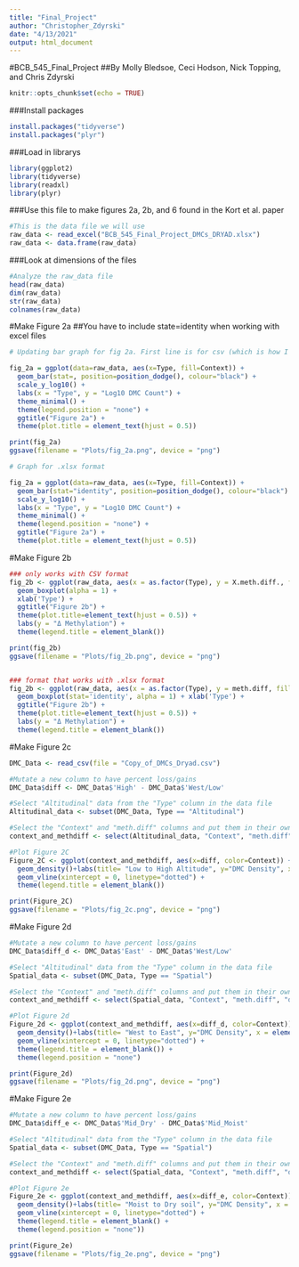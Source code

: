 ```yaml
---
title: "Final_Project"
author: "Christopher_Zdyrski"
date: "4/13/2021"
output: html_document
---
```

#BCB_545_Final_Project
##By Molly Bledsoe, Ceci Hodson, Nick Topping, and Chris Zdyrski

```r
knitr::opts_chunk$set(echo = TRUE)
```

###Install packages
```r
install.packages("tidyverse")
install.packages("plyr")
```

###Load in librarys
```r
library(ggplot2)
library(tidyverse)
library(readxl)
library(plyr)
```

###Use this file to make figures 2a, 2b, and 6 found in the Kort et al. paper 
```r
#This is the data file we will use
raw_data <- read_excel("BCB_545_Final_Project_DMCs_DRYAD.xlsx")
raw_data <- data.frame(raw_data)
```

###Look at dimensions of the files
```r
#Analyze the raw_data file
head(raw_data)
dim(raw_data)
str(raw_data)
colnames(raw_data)
```

#Make Figure 2a
##You have to include state=identity when working with excel files
```r

# Updating bar graph for fig 2a. First line is for csv (which is how I made the plots)

fig_2a = ggplot(data=raw_data, aes(x=Type, fill=Context)) +
  geom_bar(stat=, position=position_dodge(), colour="black") +
  scale_y_log10() +
  labs(x = "Type", y = "Log10 DMC Count") +
  theme_minimal() +
  theme(legend.position = "none") +
  ggtitle("Figure 2a") +
  theme(plot.title = element_text(hjust = 0.5))

print(fig_2a)
ggsave(filename = "Plots/fig_2a.png", device = "png")

# Graph for .xlsx format

fig_2a = ggplot(data=raw_data, aes(x=Type, fill=Context)) +
  geom_bar(stat="identity", position=position_dodge(), colour="black") +
  scale_y_log10() +
  labs(x = "Type", y = "Log10 DMC Count") +
  theme_minimal() +
  theme(legend.position = "none") +
  ggtitle("Figure 2a") +
  theme(plot.title = element_text(hjust = 0.5))

```

#Make Figure 2b
```r
### only works with CSV format
fig_2b <- ggplot(raw_data, aes(x = as.factor(Type), y = X.meth.diff., fill=Context)) +
  geom_boxplot(alpha = 1) +
  xlab('Type') +
  ggtitle("Figure 2b") +
  theme(plot.title=element_text(hjust = 0.5)) +
  labs(y = "Δ Methylation") +
  theme(legend.title = element_blank())

print(fig_2b)
ggsave(filename = "Plots/fig_2b.png", device = "png")


### format that works with .xlsx format
fig_2b <- ggplot(raw_data, aes(x = as.factor(Type), y = meth.diff, fill=Context)) +
  geom_boxplot(stat='identity', alpha = 1) + xlab('Type') +
  ggtitle("Figure 2b") +
  theme(plot.title=element_text(hjust = 0.5)) +
  labs(y = "Δ Methylation") +
  theme(legend.title = element_blank())

```

#Make Figure 2c
```r

DMC_Data <- read_csv(file = "Copy_of_DMCs_Dryad.csv")

#Mutate a new column to have percent loss/gains
DMC_Data$diff <- DMC_Data$'High' - DMC_Data$'West/Low'

#Select "Altitudinal" data from the "Type" column in the data file
Altitudinal_data <- subset(DMC_Data, Type == "Altitudinal")

#Select the "Context" and "meth.diff" columns and put them in their own file
context_and_methdiff <- select(Altitudinal_data, "Context", "meth.diff", "diff")

#Plot Figure 2C
Figure_2C <- ggplot(context_and_methdiff, aes(x=diff, color=Context)) +
  geom_density()+labs(title= "Low to High Altitude", y="DMC Density", x = element_blank()) +
  geom_vline(xintercept = 0, linetype="dotted") +
  theme(legend.title = element_blank())

print(Figure_2C)
ggsave(filename = "Plots/fig_2c.png", device = "png")
```


#Make Figure 2d
```r
#Mutate a new column to have percent loss/gains
DMC_Data$diff_d <- DMC_Data$'East' - DMC_Data$'West/Low'

#Select "Altitudinal" data from the "Type" column in the data file
Spatial_data <- subset(DMC_Data, Type == "Spatial")

#Select the "Context" and "meth.diff" columns and put them in their own file
context_and_methdiff <- select(Spatial_data, "Context", "meth.diff", "diff_d")

#Plot Figure 2d
Figure_2d <- ggplot(context_and_methdiff, aes(x=diff_d, color=Context)) +
  geom_density()+labs(title= "West to East", y="DMC Density", x = element_blank()) +
  geom_vline(xintercept = 0, linetype="dotted") +
  theme(legend.title = element_blank()) +
  theme(legend.position = "none")

print(Figure_2d)
ggsave(filename = "Plots/fig_2d.png", device = "png")
```


#Make Figure 2e
```r
#Mutate a new column to have percent loss/gains
DMC_Data$diff_e <- DMC_Data$'Mid_Dry' - DMC_Data$'Mid_Moist'

#Select "Altitudinal" data from the "Type" column in the data file
Spatial_data <- subset(DMC_Data, Type == "Spatial")

#Select the "Context" and "meth.diff" columns and put them in their own file
context_and_methdiff <- select(Spatial_data, "Context", "meth.diff", "diff_e")

#Plot Figure 2e
Figure_2e <- ggplot(context_and_methdiff, aes(x=diff_e, color=Context)) +
  geom_density()+labs(title= "Moist to Dry soil", y="DMC Density", x = element_blank()) +
  geom_vline(xintercept = 0, linetype="dotted") +
  theme(legend.title = element_blank() +
  theme(legend.position = "none"))

print(Figure_2e)
ggsave(filename = "Plots/fig_2e.png", device = "png")
```